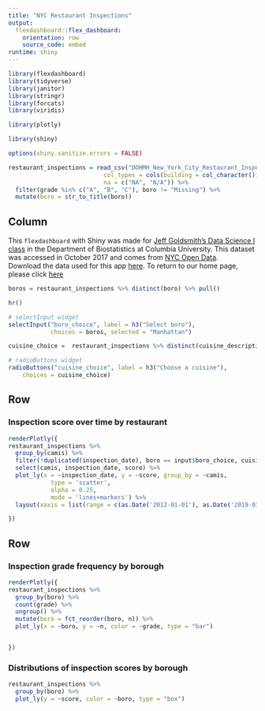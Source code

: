```yaml
---
title: "NYC Restaurant Inspections"
output: 
  flexdashboard::flex_dashboard:
    orientation: row
    source_code: embed
runtime: shiny
---
```


```r
library(flexdashboard)
library(tidyverse)
library(janitor)
library(stringr)
library(forcats)
library(viridis)

library(plotly)

library(shiny)

options(shiny.sanitize.errors = FALSE)
```

```r
restaurant_inspections = read_csv("DOHMH_New_York_City_Restaurant_Inspection_Results.csv.gz", 
                           col_types = cols(building = col_character()),
                           na = c("NA", "N/A")) %>%
  filter(grade %in% c("A", "B", "C"), boro != "Missing") %>% 
  mutate(boro = str_to_title(boro))

```

Column {.sidebar}
-----------------------------------------------------------------------
This `flexdashboard` with Shiny was made for [Jeff Goldsmith's Data Science I class](http://jeffgoldsmith.com/DSI/index.html) in the Department of Biostatistics at Columbia University. This dataset was accessed in October 2017 and comes from [NYC Open Data](https://dev.socrata.com/foundry/data.cityofnewyork.us/9w7m-hzhe).  
Download the data used for this app [here](http://jeffgoldsmith.com/DSI/dataset_restaurant_inspections.html).
To return to our home page, please click [here](http://ijeasthausen.github.io/p8105_hw6_ije2103)

```r
boros = restaurant_inspections %>% distinct(boro) %>% pull()

hr()

# selectInput widget
selectInput("boro_choice", label = h3("Select boro"),
            choices = boros, selected = "Manhattan")

cuisine_choice =  restaurant_inspections %>% distinct(cuisine_description) %>%pull()

# radioButtons widget
radioButtons("cuisine_choice", label = h3("Choose a cuisine"),
    choices = cuisine_choice)
```

Row
-----------------------------------------------------------------------

### Inspection score over time by restaurant

```r
renderPlotly({ 
restaurant_inspections %>%
  group_by(camis) %>%
  filter(!duplicated(inspection_date), boro == input$boro_choice, cuisine_description == input$cuisine_choice) %>%
  select(camis, inspection_date, score) %>%
  plot_ly(x = ~inspection_date, y = ~score, group_by = ~camis,
            type = 'scatter', 
            alpha = 0.25,
            mode = 'lines+markers') %>%
  layout(xaxis = list(range = c(as.Date('2012-01-01'), as.Date('2019-01-01'))))

})


```

Row {.tabset .tabset-fade }
-----------------------------------------------------------------------

### Inspection grade frequency by borough

```r
renderPlotly({
restaurant_inspections %>%
  group_by(boro) %>%
  count(grade) %>%
  ungroup() %>%
  mutate(boro = fct_reorder(boro, n)) %>%
  plot_ly(x = ~boro, y = ~n, color = ~grade, type = "bar")


})


```

### Distributions of inspection scores by borough

```r
restaurant_inspections %>%
  group_by(boro) %>%
  plot_ly(y = ~score, color = ~boro, type = "box") 
```

